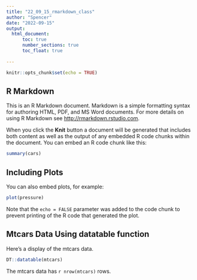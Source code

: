 ```yaml
---
title: "22_09_15_rmarkdown_class"
author: "Spencer"
date: "2022-09-15"
output: 
  html_document:
      toc: true
      number_sections: true
      toc_float: true
      
---
```


```r
knitr::opts_chunk$set(echo = TRUE)
```

## R Markdown

This is an R Markdown document. Markdown is a simple formatting syntax for authoring HTML, PDF, and MS Word documents. For more details on using R Markdown see <http://rmarkdown.rstudio.com>.

When you click the **Knit** button a document will be generated that includes both content as well as the output of any embedded R code chunks within the document. You can embed an R code chunk like this:

```r
summary(cars)
```

## Including Plots

You can also embed plots, for example:

```r
plot(pressure)
```

Note that the `echo = FALSE` parameter was added to the code chunk to prevent printing of the R code that generated the plot.

## Mtcars Data Using datatable function

Here's a display of the mtcars data.

```r
DT::datatable(mtcars)
```

The mtcars data has `r nrow(mtcars)` rows.
